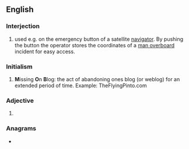 {{also|mob|Mob|-mob}}
==English==

===Interjection===
{{en-interj}}

# {{lb|en|nautical}} {{initialism of|en|[[man overboard]]|dot=,}} used e.g. on the emergency button of a satellite [[navigator]]. By pushing the button the operator stores the coordinates of a [[man overboard]] incident for easy access.

===Initialism===
{{rfc-header|Initialism}}
{{en-initialism}}

# '''M'''issing '''O'''n '''B'''log: the act of abandoning ones blog (or weblog) for an extended period of time. Example: TheFlyingPinto.com

===Adjective===
{{en-adj|-}}

# {{lb|en|dentistry}} {{initialism of|en|[[mesio]] [[occlusal]] [[buccal]]}}

===Anagrams===
* {{anagrams|en|a=bmo|BMO|BOM|BoM|MBO|OMB}}